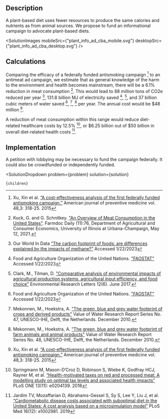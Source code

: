 


## Description
A plant-based diet uses fewer resources to produce the same calories and nutrients as from animal sources. We propose to fund an informational campaign to advocate plant-based diets.

<SolutionImages 
  mobileSrc={"plant_info_ad_cba_mobile.svg"}
  desktopSrc={"plant_info_ad_cba_desktop.svg"}
/>

## Calculations
Comparing the efficacy of a federally funded antismoking campaign [^"1"] to an antimeat ad campaign, we estimate that as general knowledge of the harm to the environment and health becomes mainstream, there will be a 6.1% reduction in meat consumption [^"2"]. This would lead to 88 million tons of CO2e reduced per year [^"3"], 131.8 billion MJ of electricity saved [^"4"], [^"5"], and 37 billion cubic meters of water saved [^"4"], [^"6"], [^"7"] per year. The annual cost would be $48 million [^"1"].

A reduction of meat consumption within this range would reduce diet-related healthcare costs by 12.5% [^"8"], or $6.25 billion out of $50 billion in overall diet-related health costs [^"9"].

## Implementation
A petition with lobbying may be necessary to fund the campaign federally. It could also be crowdfunded or independently funded.

[^"1"]: Xu, Xin et al. [“A cost-effectiveness analysis of the first federally funded antismoking campaign.”](https://www.ncbi.nlm.nih.gov/pmc/articles/PMC4603744/) American journal of preventive medicine vol. 48,3: 318-25. 2015

[^"2"]: Kuck, G. and G. Schnitkey. ["An Overview of Meat Consumption in the United States"](https://farmdocdaily.illinois.edu/2021/05/an-overview-of-meat-consumption-in-the-united-states.html). Farmdoc Daily (11):76, Department of Agricultural and Consumer Economics, University of Illinois at Urbana-Champaign, May 12, 2021.

[^"3"]: Our World In Data [“The carbon footprint of foods: are differences explained by the impacts of methane?”](https://ourworldindata.org/carbon-footprint-food-methane) Accessed 1/22/2023

[^"4"]: Food and Agriculture Organization of the United Nations. ["FAOSTAT"](http://www.fao.org/faostat/en/#data) Accessed 1/22/2023

[^"5"]: Clark, M., Tilman, D. ["Comparative analysis of environmental impacts of agricultural production systems, agricultural input efficiency, and food choice"](https://iopscience.iop.org/article/10.1088/1748-9326/aa6cd5) Environmental Research Letters 12(6). June 2017.

[^"6"]: Mekonnen, M., Hoekstra, A. ["The green, blue and grey water footprint of crops and derived products"](https://waterfootprint.org/media/downloads/Report47-WaterFootprintCrops-Vol1.pdf) Value of Water Research Report Series No. 47, UNESCO-IHE, Delft, the Netherlands. December 2010.

[^"7"]: Mekonnen, M., Hoekstra, A. ["The green, blue and grey water footprint of farm animals and animal products"](https://research.utwente.nl/en/publications/the-green-blue-and-grey-water-footprint-of-farm-animals-and-anima) Value of Water Research Report Series No. 48, UNESCO-IHE, Delft, the Netherlands. December 2010.

[^"8"]: Springmann M, Mason-D’Croz D, Robinson S, Wiebe K, Godfray HCJ, Rayner M, et al. [“Health-motivated taxes on red and processed meat: A modelling study on optimal tax levels and associated health impacts”](https://doi.org/10.1371/journal.pone.0204139) PLoS ONE 13(11): e0204139. 2018

[^"9"]: Jardim TV, Mozaffarian D, Abrahams-Gessel S, Sy S, Lee Y, Liu J, et al. [“Cardiometabolic disease costs associated with suboptimal diet in the United States: A cost analysis based on a microsimulation model”](https://doi.org/10.1371/journal.pmed.1002981) PLoS Med 16(12): e1002981. 2019

  <SolutionDropdown 
    problem={problem} 
    solution={solution}
  >
    {children}
  </SolutionDropdown>